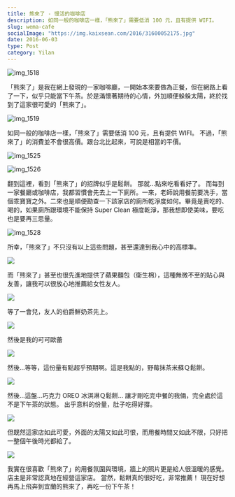```yaml
---
title: 熊來了 - 慢活的咖啡店
description: 如同一般的咖啡店一樣，「熊來了」需要低消 100 元，且有提供 WIFI。
slug: wema-cafe
socialImage: "https://img.kaixsean.com/2016/31600052175.jpg"
date: 2016-06-03
type: Post
category: Yilan
---
```


![img_1518](https://img.kaixsean.com/2016/31600052175.jpg)

「熊來了」是我在網上發現的一家咖啡廳，一開始本來要做為正餐，但在網路上看了一下，似乎只能當下午茶。於是滿懷著期待的心情，外加順便躲躲太陽，終於找到了這家很可愛的「熊來了」。

![img_1519](https://img.kaixsean.com/2016/31483658591.jpg)

如同一般的咖啡店一樣，「熊來了」需要低消 100 元，且有提供 WIFI。
不過，「熊來了」的消費並不會很高價。跟台北比起來，可說是相當的平價。

![img_1525](https://img.kaixsean.com/2016/31227210770.jpg)

![img_1526](https://img.kaixsean.com/2016/31227210360.jpg)

翻到這裡，看到「熊來了」的招牌似乎是鬆餅。 那就…點來吃看看好了。 而每到一家餐廳或咖啡店，我都習慣會先去上一下廁所。一來，老師說用餐前要洗手，當個乖寶寶之外。二來也是順便勘查一下該家店的廁所乾淨度如何。畢竟是賣吃的、喝的，如果廁所跟環境不能保持 Super Clean 極度乾淨，那我想即使美味，要吃也是要再三思量。

![img_1528](https://img.kaixsean.com/2016/31483655421.jpg)

所幸，「熊來了」不只沒有以上這些問題，甚至還達到我心中的高標準。

![](https://img.kaixsean.com/2016/31600049545.jpg)

而「熊來了」甚至也很先進地提供了蘋果麵包（衛生棉），這種無微不至的貼心與友善，讓我可以很放心地推薦給女性友人。

![](https://img.kaixsean.com/2016/31227208690.jpg)

等了一會兒，友人的伯爵鮮奶茶先上。 

![](https://img.kaixsean.com/2016/31453007962.jpg)

然後是我的可可歐蕾

![](https://img.kaixsean.com/2016/31600047995.jpg)



然後…等等，這份量有點超乎預期啊。這是我點的，野莓抹茶米蘇Ｑ鬆餅。



![](https://img.kaixsean.com/2016/31483653691.jpg)



然後…這盤…巧克力 OREO 冰淇淋Ｑ鬆餅… 讓才剛吃完中餐的我倆，完全處於這不是下午茶的狀態。 出乎意料的份量，肚子吃得好撐。 



![](https://img.kaixsean.com/2016/31452990942.jpg)



但既然這家店如此可愛，外面的太陽又如此可恨，而用餐時間又如此不限，只好把一整個午後時光都給了。

![](https://img.kaixsean.com/2016/31600046665.jpg)

我實在很喜歡「熊來了」的用餐氛圍與環境，牆上的照片更是給人很溫暖的感覺。店主是非常認真地在經營這家店。 當然，鬆餅真的很好吃，非常推薦！ 現在好想再馬上飛奔到宜蘭的熊來了，再吃一份下午茶！